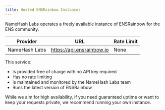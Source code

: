 ```yaml
---
title: Hosted ENSRainbow Instances
---
```



NameHash Labs operates a freely available instance of ENSRainbow for the ENS community.

| Provider | URL | Rate Limit |
|----------|-----|------------|
| NameHash Labs | https://api.ensrainbow.io | None |

This service:
- Is provided free of charge with no API key required
- Has no rate limiting
- Is maintained and monitored by the NameHash Labs team
- Runs the latest version of ENSRainbow

While we aim for high availability, if you need guaranteed uptime or want to keep your requests private, we recommend running your own instance.

<LinkCard title="Deploy Your Own ENSRainbow Instance" href="/ensrainbow/deploying/" />
